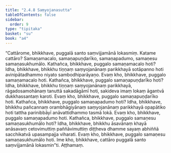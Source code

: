 ```yaml
---
title: "2.4.8 Saṃyojanasutta"
tableOfContents: false
sidebar:
  order: 9
type: "tipitaka"
basket: "su"
book: "a4"
---
```



<DynamicBreadcrumb />

<Division number="88" book="a4">

<Paragraph number="597" book="a4">
“Cattārome, bhikkhave, puggalā santo saṃvijjamānā lokasmiṃ. Katame cattāro? Samaṇamacalo, samaṇapuṇḍarīko, samaṇapadumo, samaṇesu samaṇasukhumālo.
</Paragraph>

<Paragraph number="598" book="a4">
Kathañca, bhikkhave, puggalo samaṇamacalo hoti? Idha, bhikkhave, bhikkhu tiṇṇaṃ saṃyojanānaṃ parikkhayā sotāpanno hoti avinipātadhammo niyato sambodhiparāyaṇo. Evaṃ kho, bhikkhave, puggalo samaṇamacalo hoti.
</Paragraph>

<Paragraph number="599" book="a4">
Kathañca, bhikkhave, puggalo samaṇapuṇḍarīko hoti? Idha, bhikkhave, bhikkhu tiṇṇaṃ saṃyojanānaṃ parikkhayā, rāgadosamohānaṃ tanuttā sakadāgāmī hoti, sakideva imaṃ lokaṃ āgantvā dukkhassantaṃ karoti. Evaṃ kho, bhikkhave, puggalo samaṇapuṇḍarīko hoti.
</Paragraph>

<Paragraph number="600" book="a4">
Kathañca, bhikkhave, puggalo samaṇapadumo hoti? Idha, bhikkhave, bhikkhu pañcannaṃ orambhāgiyānaṃ saṃyojanānaṃ parikkhayā opapātiko hoti tattha parinibbāyī anāvattidhammo tasmā lokā. Evaṃ kho, bhikkhave, puggalo samaṇapadumo hoti.
</Paragraph>

<Paragraph number="601" book="a4">
Kathañca, bhikkhave, puggalo samaṇesu samaṇasukhumālo hoti? Idha, bhikkhave, bhikkhu āsavānaṃ khayā anāsavaṃ cetovimuttiṃ paññāvimuttiṃ diṭṭheva dhamme sayaṃ abhiññā sacchikatvā upasampajja viharati. Evaṃ kho, bhikkhave, puggalo samaṇesu samaṇasukhumālo hoti. Ime kho, bhikkhave, cattāro puggalā santo saṃvijjamānā lokasmin”ti.

</Paragraph>
</Division>

<Paragraph number="602" type="center" book="a4">
Aṭṭhamaṃ.
</Paragraph>